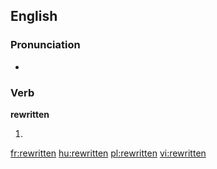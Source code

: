 ==English==

===Pronunciation===
* {{IPA|/ɻiˈwrɪtən/}}
*: {{rhymes|ɪtən}}

===Verb===
'''rewritten'''

# {{past participle of|rewrite}}

[[fr:rewritten]]
[[hu:rewritten]]
[[pl:rewritten]]
[[vi:rewritten]]